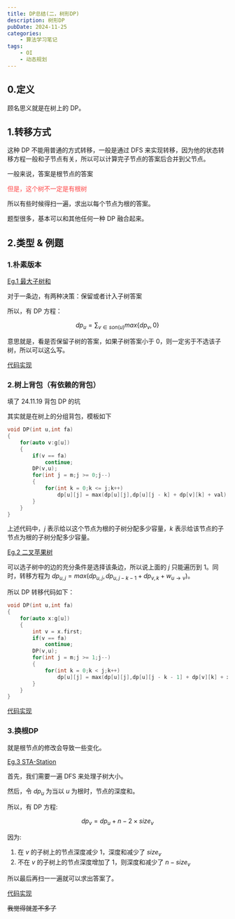 ```yaml
---
title: DP总结(二，树形DP)
description: 树形DP
pubDate: 2024-11-25
categories:
    - 算法学习笔记
tags:
    - OI
    - 动态规划
---
```


## 0.定义

顾名思义就是在树上的 DP。

## 1.转移方式

这种 DP 不能用普通的方式转移，一般是通过 DFS 来实现转移，因为他的状态转移方程一般和子节点有关，所以可以计算完子节点的答案后合并到父节点。

一般来说，答案是根节点的答案

<p style = "color: #ff4444;">但是，这个树不一定是有根树</p>

所以有些时候得扫一遍，求出以每个节点为根的答案。

题型很多，基本可以和其他任何一种 DP 融合起来。

## 2.类型 & 例题

### 1.朴素版本

[Eg.1 最大子树和](https://www.luogu.com.cn/problem/P1122)

对于一条边，有两种决策：保留或者计入子树答案

所以，有 DP 方程：

$$
dp _ u = \sum _ {v \in son(u)} max\{dp _ v,0\}
$$

意思就是，看是否保留子树的答案，如果子树答案小于 $0$，则一定劣于不选该子树，所以可以这么写。

[代码实现](https://www.luogu.com.cn/record/189893540)

### 2.树上背包（有依赖的背包）

填了 24.11.19 背包 DP 的坑

其实就是在树上的分组背包，模板如下

```cpp
void DP(int u,int fa)
{
    for(auto v:g[u])
    {
        if(v == fa)
            continue;
        DP(v,u);
        for(int j = m;j >= 0;j--)
        {
            for(int k = 0;k <= j;k++)
                dp[u][j] = max(dp[u][j],dp[u][j - k] + dp[v][k] + val);
        }
    }
}
```

上述代码中，$j$ 表示给以这个节点为根的子树分配多少容量，$k$ 表示给该节点的子节点为根的子树分配多少容量。

[Eg.2 二叉苹果树](https://www.luogu.com.cn/problem/P2015)

可以选子树中的边的充分条件是选择该条边，所以说上面的 $j$ 只能遍历到 $1$。同时，转移方程为 $dp _ {u,j} = max(dp _ {u,j},dp _ {u,j - k - 1} + dp _ {v,k} + w _ {u \to v})$。

所以 DP 转移代码如下：

```cpp
void DP(int u,int fa)
{
    for(auto x:g[u])
    {
        int v = x.first;
        if(v == fa)
            continue;
        DP(v,u);
        for(int j = m;j >= 1;j--)
        {
            for(int k = 0;k < j;k++)
                dp[u][j] = max(dp[u][j],dp[u][j - k - 1] + dp[v][k] + x.second);
        }
    }
}
```

[代码实现](https://www.luogu.com.cn/record/191121210)

### 3.换根DP

就是根节点的修改会导致一些变化。

[Eg.3 STA-Station](https://www.luogu.com.cn/problem/P3478)

首先，我们需要一遍 DFS 来处理子树大小。

然后，令 $dp _ u$ 为当以 $u$ 为根时，节点的深度和。

所以，有 DP 方程:

$$
dp _ v = dp _ u + n - 2 \times size _ v
$$

因为:
1. 在 $v$ 的子树上的节点深度减少 $1$，深度和减少了 $size _ v$
2. 不在 $v$ 的子树上的节点深度增加了 $1$，则深度和减少了 $n - size _ v$

所以最后再扫一一遍就可以求出答案了。

[代码实现](https://www.luogu.com.cn/record/162510543)

~~我觉得就差不多了~~